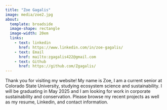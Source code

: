 ```yaml
---
title: "Zoe Gagalis"
image: media/zoe2.jpg
about: 
  template: broadside
  image-shape: rectangle
  image-width: 20em
  links: 
    - text: linkedin
      href: https://www.linkedin.com/in/zoe-gagalis/
    - text: Email
      href: mailto:zgagalis422@gmail.com
    - text: Github
      href: https://github.com/Zgagalis/
---
```


Thank you for visiting my website! My name is Zoe, I am a current senior at Colorado State University, studying ecosystem science and sustainability. I will be graduating in May 2025 and I am looking for work in corporate sustainability and conservation. Please browse my recent projects as well as my resume, Linkedin, and contact information.
